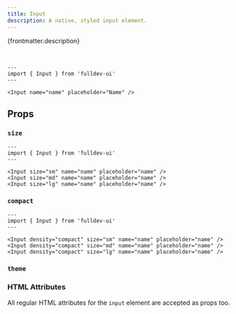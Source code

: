 ```yaml
---
title: Input
description: A native, styled input element.
---
```





{frontmatter.description}

<br />

```astro live
---
import { Input } from 'fulldev-ui'
---

<Input name="name" placeholder="Name" />
```

## Props

### `size`

<SizeProp />

```astro live
---
import { Input } from 'fulldev-ui'
---

<Input size="sm" name="name" placeholder="name" />
<Input size="md" name="name" placeholder="name" />
<Input size="lg" name="name" placeholder="name" />
```

### `compact`

<CompactProp />

```astro live
---
import { Input } from 'fulldev-ui'
---

<Input density="compact" size="sm" name="name" placeholder="name" />
<Input density="compact" size="md" name="name" placeholder="name" />
<Input density="compact" size="lg" name="name" placeholder="name" />
```

### `theme`

<ThemeProp />

### HTML Attributes

All regular HTML attributes for the `input` element are accepted as props too.
